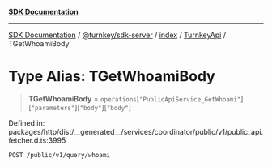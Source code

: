 [**SDK Documentation**](../../../../../../README.mdx)

***

[SDK Documentation](../../../../../../packages.mdx) / [@turnkey/sdk-server](../../../../README.mdx) / [index](../../../README.mdx) / [TurnkeyApi](../README.mdx) / TGetWhoamiBody

# Type Alias: TGetWhoamiBody

> **TGetWhoamiBody** = `operations`\[`"PublicApiService_GetWhoami"`\]\[`"parameters"`\]\[`"body"`\]\[`"body"`\]

Defined in: packages/http/dist/\_\_generated\_\_/services/coordinator/public/v1/public\_api.fetcher.d.ts:3995

`POST /public/v1/query/whoami`
